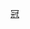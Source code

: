 {{Navbox
|name = 2010/11年英冠PFA年度最佳陣容
|title = [[2010年至2011年英格蘭足球冠軍聯賽#PFA英冠最佳陣容|2010/11年度英冠]][[PFA年度最佳陣容]]
|listclass = hlist
|titlestyle = background: gold;
|list1 =
* 門將：[[帕特里克·肯尼|-{zh-hans:肯尼; zh-hk:堅尼;}-]]
* 後衛：[[凯尔·纳顿|-{zh-hans:诺顿; zh-hk:諾頓;}-]]
* 後衛：[[艾殊利·威廉斯|-{zh-hans:阿什利·威廉姆斯; zh-hk:艾殊利·威廉斯;}-]]
* 後衛：[[韋斯·摩根|-{zh-hans:韦斯·摩根; zh-hant:韋斯·摩根;}-]]
* 後衛：[[伊恩·夏迪|-{zh-hans:哈特; zh-hk:夏迪;}-]]
* 中場：[[艾迪爾·塔拉布特|-{zh-hans:塔拉布特; zh-hk:泰納特;}-]]
* 中場：[[史葛·冼佳亞|-{zh-hans:辛克莱尔; zh-hk:史葛·冼佳亞;}-]]
* 中場：[[安迪·金|-{zh-hans:安迪·金; zh-hk:安迪·京治;}-]]
* 中場：[[韦斯·荷拉汉|-{zh-hans:荷拉汉; zh-hk:賀拉漢; zh-tw:荷拉漢;}-]]
* 前鋒：[[丹尼·格拉咸|-{zh-hans:丹尼·格雷厄姆; zh-hk:丹尼·格拉咸;}-]]
* 前鋒：[[格兰特·霍尔特|-{zh-hans:霍尔特; zh-hk:賀特;}-]]
}}<noinclude>
[[Category:英格蘭足球聯賽模板|冠]]

</noinclude>
